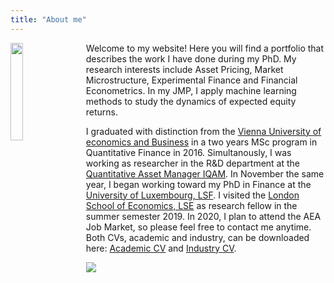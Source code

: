 ```yaml
---
title: "About me"
---
```


<link rel="stylesheet" href="styles.css" type="text/css">

<img src="G_Kai.jpg" style="width:20%; border:0px solid; margin-right: 20px" align="left">

Welcome to my website! Here you will find a portfolio that describes the work I have done during my PhD. My research interests include Asset Pricing, Market Microstructure, Experimental Finance and Financial Econometrics. In my JMP, I apply machine learning methods to study the dynamics of expected equity returns.

I graduated with distinction from the [Vienna University of economics and Business](https://www.wu.ac.at/studium/master/quantitative-finance/overview/) in a two years MSc program in Quantitative Finance in 2016. Simultanously, I was working as researcher in the R&D department at the [Quantitative Asset Manager IQAM](https://www.iqam.com/). In November the same year, I began working toward my PhD in Finance at the [University of Luxembourg, LSF](https://wwwen.uni.lu/research/fdef/luxembourg_school_of_finance_research/people/gabriel_kaiser). I visited the [London School of Economics, LSE](https://www.lse.ac.uk/fmg/) as research fellow in the summer semester 2019. In 2020, I plan to attend the AEA Job Market, so please feel free to contact me anytime. Both CVs, academic and industry, can be downloaded here: [Academic CV](Academic_CV.pdf) and [Industry CV](CV_EN_A_Industry.pdf).



![](bm.gif)
